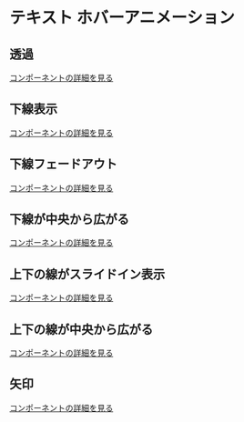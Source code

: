 # テキスト ホバーアニメーション


## 透過

<Story id="hover-text--opacity" />

[コンポーネントの詳細を見る](/story/hover-text--opacity)

## 下線表示

<Story id="hover-text--underline" />

[コンポーネントの詳細を見る](/story/hover-text--underline)

## 下線フェードアウト

<Story id="hover-text--no-underline" />

[コンポーネントの詳細を見る](/story/hover-text--no-underline)

## 下線が中央から広がる

<Story id="hover-text--spread-underline" />

[コンポーネントの詳細を見る](/story/hover-text--spread-underline)

## 上下の線がスライドイン表示

<Story id="hover-text--spread-line" />

[コンポーネントの詳細を見る](/story/hover-text--spread-line)

## 上下の線が中央から広がる

<Story id="hover-text--spread-linetxt" />

[コンポーネントの詳細を見る](/story/hover-text--spread-linetxt)

## 矢印

<Story id="hover-text--arrow" />

[コンポーネントの詳細を見る](/story/hover-text--arrow)
